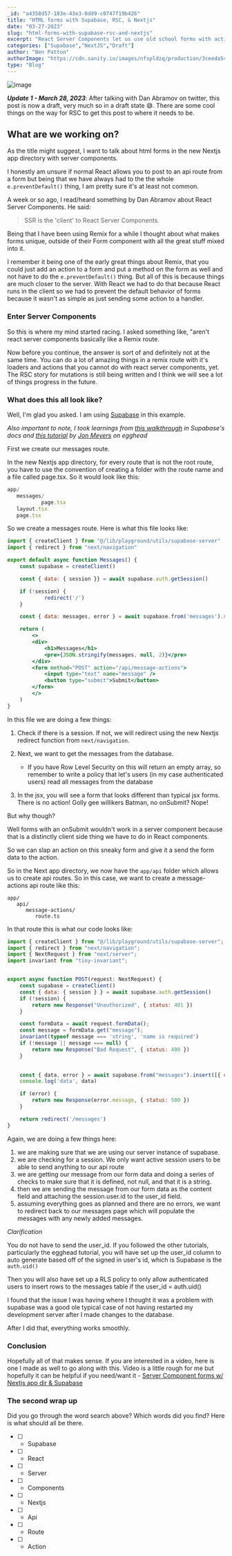 ```yaml
---
_id: "a4358d57-183e-43e3-8dd9-c0747f19b426"
title: "HTML forms with Supabase, RSC, & Nextjs"
date: "03-27-2023"
slug: "html-forms-with-supabase-rsc-and-nextjs"
excerpt: "React Server Components let us use old school forms with actions"
categories: ["Supabase","NextJS","Draft"]
author: "Ben Patton"
authorImage: "https://cdn.sanity.io/images/nfspldzq/production/3ceeda54221c7c0614ecc51f955c7be39a1da34e-512x512.jpg"
type: "Blog"
---
```


![image](https://cdn.sanity.io/images/nfspldzq/production/4a7941fa92371ec9c9f2f52d26c15dcac5922ceb-1080x1080.png?w=450)

_**Update 1 - March 28, 2023**_: After talking with Dan Abramov on twitter, this post is now a draft, very much so in a draft state 😅. There are some cool things on the way for RSC to get this post to where it needs to be.

## What are we working on?

As the title might suggest, I want to talk about html forms in the new Nextjs app directory with server components. 

I honestly am unsure if normal React allows you to post to an api route from a form but being that we have always had to the the whole `e.preventDefault()` thing, I am pretty sure it's at least not common. 

A week or so ago, I read/heard something by Dan Abramov about React Server Components. He said: 

> SSR is the 'client' to React Server Components.

Being that I have been using Remix for a while I thought about what makes forms unique, outside of their Form component with all the great stuff mixed into it. 

I remember it being one of the early great things about Remix, that you could just add an action to a form and put a method on the form as well and not have to do the `e.preventDefault()` thing. But all of this is because things are much closer to the server. With React we had to do that because React runs in the client so we had to prevent the default behavior of forms because it wasn't as simple as just sending some action to a handler. 

### Enter Server Components

So this is where my mind started racing. I asked something like, "aren't react server components basically like a Remix route. 

Now before you continue, the answer is sort of and definitely not at the same time. You can do a lot of amazing things in a remix route with it's loaders and actions that you cannot do with react server components, yet. The RSC story for mutations is still being written and I think we will see a lot of things progress in the future. 

### What does this all look like? 

Well, I'm glad you asked. I am using [Supabase](https://supabase.com) in this example. 

_Also important to note, I took learnings from [this walkthrough](https://supabase.com/docs/guides/auth/auth-helpers/nextjs-server-components) in Supabase's docs and [this tutorial](https://egghead.io/courses/build-a-realtime-chat-app-with-remix-and-supabase-d36e2618) by [Jon Meyers](https://twitter.com/jonmeyers_io) on egghead_

First we create our messages route. 

In the new Nextjs app directory, for every route that is not the root route, you have to use the convention of creating a folder with the route name and a file called page.tsx. So it would look like this: 

```js
app/
   messages/
           page.tsx
   layout.tsx
   page.tsx

```

So we create a messages route. Here is what this file looks like: 

```jsx
import { createClient } from "@/lib/playground/utils/supabase-server"
import { redirect } from "next/navigation"

export default async function Messages() {
    const supabase = createClient()

    const { data: { session }} = await supabase.auth.getSession()

    if (!session) {
            redirect('/')
    }

    const { data: messages, error } = await supabase.from('messages').select('*')

    return (
        <>
        <div>
            <h1>Messages</h1>
            <pre>{JSON.stringify(messages, null, 2)}</pre>
        </div>
        <form method="POST" action="/api/message-actions">
            <input type="text" name="message" />
            <button type="submit">Submit</button>
        </form>
        </>
    )
}
```

In this file we are doing a few things: 

1. Check if there is a session. If not, we will redirect using the new Nextjs redirect function from `next/navigation`.
2. Next, we want to get the messages from the database. 
     - If you have Row Level Security on this will return an empty array, so remember to write a policy that let's users (in my case authenticated users) read all messages from the database

3. In the jsx, you will see a form that looks different than typical jsx forms. There is no action! Golly gee willikers Batman, no onSubmit? Nope! 

But why though? 

Well forms with an onSubmit wouldn't work in a server component because that is a distinctly client side thing we have to do in React components.

So we can slap an action on this sneaky form and give it a send the form data to the action. 

So in the Next app directory, we now have the `app/api` folder which allows us to create api routes. So in this case, we want to create a message-actions api route like this: 

```
app/
   api/
      message-actions/
         route.ts
```

In that route this is what our code looks like: 

```js
import { createClient } from "@/lib/playground/utils/supabase-server";
import { redirect } from "next/navigation";
import { NextRequest } from "next/server";
import invariant from "tiny-invariant";


export async function POST(request: NextRequest) {
    const supabase = createClient()
    const { data: { session } } = await supabase.auth.getSession()
    if (!session) {
        return new Response("Unauthorized", { status: 401 })
    }

    const formData = await request.formData();
    const message = formData.get("message");
    invariant(typeof message === 'string', 'name is required')
    if (!message || message === null) {
        return new Response("Bad Request", { status: 400 })
    }

    
    const { data, error } = await supabase.from("messages").insert([{ content: message, user_id: session.user.id }])
    console.log('data', data)

    if (error) {
        return new Response(error.message, { status: 500 })
    }

    return redirect('/messages')
}
```

Again, we are doing a few things here: 

1) we are making sure that we are using our server instance of supabase. 
2) we are checking for a session. We only want active session users to be able to send anything to our api route
3) we are getting our message from our form data and doing a series of checks to make sure that it is defined, not null, and that it is a string. 
4) then we are sending the message from our form data as the content field and attaching the session.user.id to the user_id field. 
5) assuming everything goes as planned and there are no errors, we want to redirect back to our messages page which will populate the messages with any newly added messages. 

_Clarification_

You do not have to send the user_id. If you followed the other tutorials, particularly the egghead tutorial, you will have set up the user_id column to auto generate based off of the signed in user's id, which is Supabase is the `auth.uid()`

Then you will also have set up a RLS policy to only allow authenticated users to insert rows to the messages table if the user_id = auth.uid()

I found that the issue I was having where I thought it was a problem with supabase was a good ole typical case of not having restarted my development server after I made changes to the database. 

After I did that, everything works smoothly. 

### Conclusion

Hopefully all of that makes sense. If you are interested in a video, here is one I made as well to go along with this. Video is a little rough for me but hopefully it can be helpful if you need/want it - [Server Component forms w/ Nextjs app dir & Supabase](https://youtu.be/mSpiHtzmDIM)

### The second wrap up

Did you go through the word search above? Which words did you find? Here is what should all be there. 

- [ ] - Supabase
- [ ] - React
- [ ] - Server
- [ ] - Components
- [ ] - Nextjs
- [ ] - Api
- [ ] - Route
- [ ] - Action

